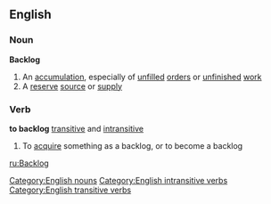 ==English==
===Noun===
'''Backlog'''
# An [[accumulation]], especially of [[unfilled]] [[order]]s or [[unfinished]] [[work]]
# A [[reserve]] [[source]] or [[supply]]
===Verb===
'''to backlog''' [[transitive]] and [[intransitive]]
# To [[acquire]] something as a backlog, or to become a backlog
[[Category:English nouns]]
[[Category:English intransitive verbs]]
[[Category:English transitive verbs]]

[[ru:Backlog]]